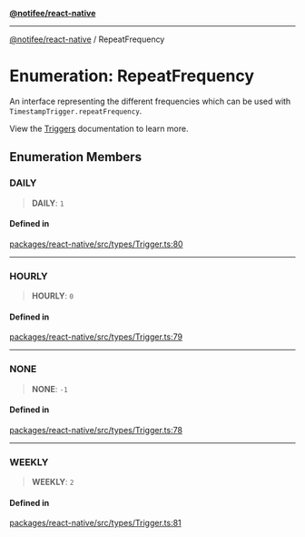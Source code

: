 [**@notifee/react-native**](react-native/reference/index)

***

[@notifee/react-native](react-native/reference/index) / RepeatFrequency

# Enumeration: RepeatFrequency

An interface representing the different frequencies which can be used with `TimestampTrigger.repeatFrequency`.

View the [Triggers](/react-native/docs/triggers) documentation to learn more.

## Enumeration Members

### DAILY

> **DAILY**: `1`

#### Defined in

[packages/react-native/src/types/Trigger.ts:80](https://github.com/invertase/notifee/blob/main/packages/react-native/src/types/Trigger.ts#L80)

***

### HOURLY

> **HOURLY**: `0`

#### Defined in

[packages/react-native/src/types/Trigger.ts:79](https://github.com/invertase/notifee/blob/main/packages/react-native/src/types/Trigger.ts#L79)

***

### NONE

> **NONE**: `-1`

#### Defined in

[packages/react-native/src/types/Trigger.ts:78](https://github.com/invertase/notifee/blob/main/packages/react-native/src/types/Trigger.ts#L78)

***

### WEEKLY

> **WEEKLY**: `2`

#### Defined in

[packages/react-native/src/types/Trigger.ts:81](https://github.com/invertase/notifee/blob/main/packages/react-native/src/types/Trigger.ts#L81)
